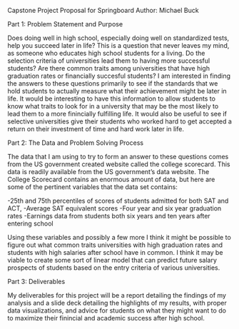 Capstone Project Proposal for Springboard
Author: Michael Buck

Part 1: Problem Statement and Purpose

Does doing well in high school, especially doing well on standardized tests,
help you succeed later in life? This is a question that never leaves my mind, as
someone who educates high school students for a living. Do the selection
criteria of universities lead them to having more successful students? Are there
common traits among universities that have high graduation rates or financially
succesful students? I am interested in finding the answers to these questions
primarily to see if the standards that we hold students to actually measure what
their achievement might be later in life. It would be interesting to have this
information to allow students to know what traits to look for in a university
that may be the most likely to lead them to a more finincially fulfilling life.
It would also be useful to see if selective universities give their students who
worked hard to get accepted a return on their investment of time and hard work
later in life.


Part 2: The Data and Problem Solving Process

The data that I am using to try to form an answer to these questions comes from
the US government created website called the college scorecard. This data is
readily available from the US government's data website. The College Scorecard
contains an enormous amount of data, but here are some of the pertinent
variables that the data set contains: 

-25th and 75th percentiles of scores of students admitted for both SAT and ACT, 
-Average SAT equivalent scores
-Four year and six year graduation rates
-Earnings data from students both six years and ten years after entering school

Using these variables and possibly a few more I think it might be possible to
figure out what common traits universities with high graduation rates and
students with high salaries after school have in common. I think it may be
viable to create some sort of linear model that can predict future salary
prospects of students based on the entry criteria of various universities. 
  
Part 3: Deliverables

My deliverables for this project will be a report detailing the findings of my
analysis and a slide deck detailing the highlights of my  results, with proper
data visualizations, and advice for students on what they might want to do to
maximize their finincial and academic success after high school. 

